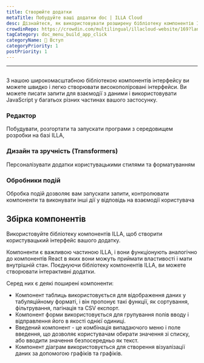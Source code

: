```yaml
---
title: Створюйте додатки
metaTitle: Побудуйте ваші додатки doc | ILLA Cloud
desc: Дізнайтеся, як використовувати розширену бібліотеку компонентів ILLA для створення високополірованих інтерфейсів для ваших застосунків за лічені хвилини.
crowdinRepo: https://crowdin.com/multilingual/illacloud-website/169?languages=uk&filter=basic&value=0
tagCategory: doc_menu_build_app_click
categoryName: 👋 Вступ
categoryPriority: 1
postPriority: 1
---
```


* * *

## <h2 hidden>Створіть ваші застосунки</h2>

З нашою широкомасштабною бібліотекою компонентів інтерфейсу ви можете швидко і легко створювати високополіровані інтерфейси. Ви можете писати запити для взаємодії з даними і використовувати JavaScript у багатьох різних частинах вашого застосунку.

### Редактор

Побудувати, розгортати та запускати програми з середовищем розробки на базі ILLA,

### Дизайн та зручність (Transformers)

Персоналізувати додатки користувацькими стилями та форматуванням

### Обробники подій

Обробка подій дозволяє вам запускати запити, контролювати компоненти та виконувати інші дії у відповідь на взаємодії користувача

## Збірка компонентів

Використовуйте бібліотеку компонентів ILLA, щоб створити користувацький інтерфейс вашого додатку.

Компоненти є важливою частиною ILLA, і вони функціонують аналогічно до компонентів React в яких вони можуть приймати властивості і мати внутрішній стан. Поєднуючи бібліотеку компонентів ILLA, ви можете створювати інтерактивні додатки.

Серед них є деякі поширені компоненти:

-   Компонент таблиць використовується для відображення даних у табуляційному форматі, і він пропонує такі функції, як сортування, фільтрування, пагінація та CSV експорт.
-   Компонент форми використовується для групування полів вводу і відправлення його в якості однієї одиниці.
-   Введений компонент - це комбінація випадаючого меню і поле введення, що дозволяє користувачам обирати значення зі списку, або вводити значення безпосередньо як текст.
-   Компонент діаграм використовується для створення візуалізації даних за допомогою графіків та графіків.
